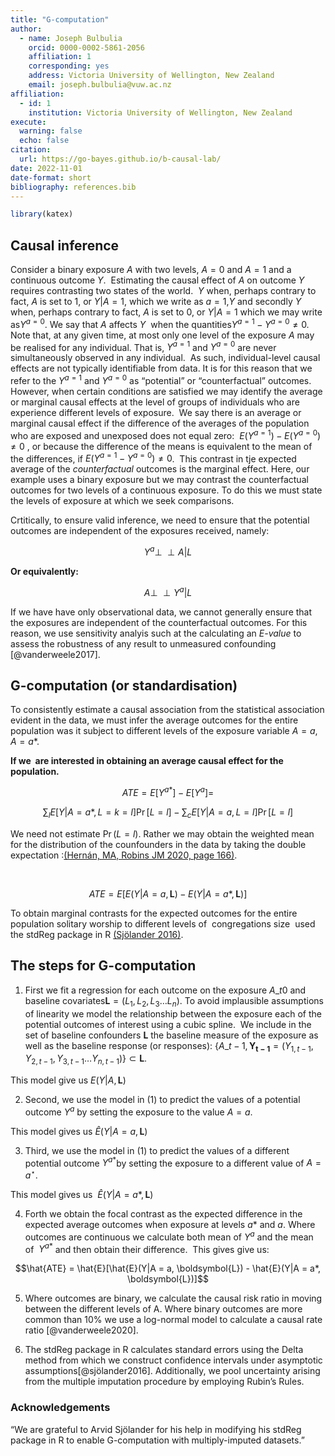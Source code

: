 ```yaml
---
title: "G-computation"
author: 
  - name: Joseph Bulbulia
    orcid: 0000-0002-5861-2056
    affiliation: 1
    corresponding: yes
    address: Victoria University of Wellington, New Zealand
    email: joseph.bulbulia@vuw.ac.nz
affiliation:
  - id: 1
    institution: Victoria University of Wellington, New Zealand
execute:
  warning: false
  echo: false
citation:
  url: https://go-bayes.github.io/b-causal-lab/
date: 2022-11-01
date-format: short
bibliography: references.bib
---
```


```r
library(katex)
```

## Causal inference

Consider a binary exposure $A$ with two levels, $A = 0$ and $A=1$ and a continuous outcome $Y$.  Estimating the causal effect of $A$ on outcome $Y$ requires contrasting two states of the world.  $Y$ when, perhaps contrary to fact, $A$ is set to $1$, or $Y|A=1$, which we write as ${a=1}$,$Y$ and secondly $Y$ when, perhaps contrary to fact, $A$ is set to $0$, or $Y|A =1$ which we may write as$Y^{a=0}$. We say that $A$ affects $Y$  when the quantities$Y^{a=1} - Y^{a=0} \neq 0$.   Note that, at any given time, at most only one level of the exposure $A$ may be realised for any individual. That is, $Y^{a=1}$ and $Y^{a=0}$ are never simultaneously observed in any individual.  As such, individual-level causal effects are not typically identifiable from data. It is for this reason that we refer to the $Y^{a=1}$ and $Y^{a=0}$ as "potential" or "counterfactual" outcomes. However, when certain conditions are satisfied we may identify the average or marginal causal effects at the level of groups of individuals who are experience different levels of exposure.  We say there is an average or marginal causal effect if the difference of the averages of the population who are exposed and unexposed does not equal zero:  $E(Y^{a=1}) - E(Y^{a=0})\neq 0$ , or because the difference of the means is equivalent to the mean of the differences, if $E(Y^{a=1} - Y^{a=0})\neq 0$.  This contrast in tje expected average of the *counterfactual* outcomes is the marginal effect. Here, our example uses a binary exposure but we may contrast the counterfactual outcomes for two levels of a continuous exposure. To do this we must state the levels of exposure at which we seek comparisons. 

Crtitically, to ensure valid inference, we need to ensure that the potential outcomes are independent of the exposures received, namely: 

$$Y^a  \perp\!\!\!\perp A|L$$

**Or equivalently:**

$$A \perp\!\!\!\perp Y^a |L$$

If we have have only observational data, we cannot generally ensure that the exposures are independent of the counterfactual outcomes. For this reason, we use sensitivity analyis such at the calculating an *E-value* to assess the robustness of any result to unmeasured confounding [@vanderweele2017].

## G-computation (or standardisation)

To consistently estimate a causal association from the statistical association evident in the data, we must infer the average outcomes for the entire population was it subject to different levels of the exposure variable $A = a, A=a*$. 

**If we  are interested in obtaining an average causal effect for the population.**

$$ATE = E[Y^{a*}] - E[Y^a] = $$

$$\sum_l E[Y|A=a*, L=k=l]\Pr[L=l] - \sum_c E[Y|A=a, L=l]\Pr[L=l]$$

We need not estimate $\Pr(L = l)$. Rather we may obtain the weighted mean for the distribution of the counfounders in the data by taking the double expectation :[(Hernán, MA, Robins JM 2020, page 166)](https://paperpile.com/c/9vawcQ/uD7I/?locator=166).

\

$$ATE = E[E(Y|A = a, \boldsymbol{L}) - E(Y|A = a*, \boldsymbol{L})]$$

To obtain marginal contrasts for the expected outcomes for the entire population solitary worship to different levels of  congregations size  used the stdReg package in R [(Sjölander 2016)](https://paperpile.com/c/9vawcQ/8bgN). 

## The steps for G-computation

1.  First we fit a regression for each outcome on the exposure $A\_{t0}$ and baseline covariates$\boldsymbol{L} = (L_1, L_2,L_3 \dots L_n)$. To avoid implausible assumptions of linearity we model the relationship between the exposure each of the potential outcomes of interest using a cubic spline.  We include in the set of baseline confounders $\boldsymbol{L}$ the baseline measure of the exposure as well as the baseline response (or responses): $\{A\_{t-1}, \boldsymbol{Y_{t-1}} = (Y_{1, t-1}, Y_{2, t-1}, Y_{3, t-1}\dots Y_{n, t-1})\} \subset \boldsymbol{L}$.  

This model give us $E(Y|A, \boldsymbol{L})$

2.  Second, we use the model in (1) to predict the values of a potential outcome $Y^{a}$ by setting the exposure to the value $A = a$.

This model gives us $\hat{E}(Y|A = a, \boldsymbol{L})$

3.  Third, we use the model in (1) to predict the values of a different potential outcome $Y^{a*}$by setting the exposure to a different value of $A =a^{\star}$.

This model gives us  $\hat{E}(Y|A = a*,\boldsymbol{L})$

4.  Forth we obtain the focal contrast as the expected difference in the expected average outcomes when exposure at levels $a*$ and $a$. Where outcomes are continuous we calculate both mean of $Y^a$ and the mean of  $Y^{a*}$ and then obtain their difference.  This gives give us: 

$$\hat{ATE} = \hat{E}[\hat{E}(Y|A = a, \boldsymbol{L}) - \hat{E}(Y|A = a*, \boldsymbol{L})]$$

5.  Where outcomes are binary, we calculate the causal risk ratio in moving between the different levels of A. Where binary outcomes are more common than 10% we use a log-normal model to calculate a causal rate ratio [@vanderweele2020]. 

6.  The stdReg package in R calculates standard errors using the Delta method from which we construct confidence intervals under asymptotic assumptions[@sjölander2016]. Additionally, we pool uncertainty arising from the multiple imputation procedure by employing Rubin's Rules. 

### Acknowledgements
"We are grateful to Arvid Sjölander for his help in modifying his stdReg package in R to enable G-computation with multiply-imputed datasets."

